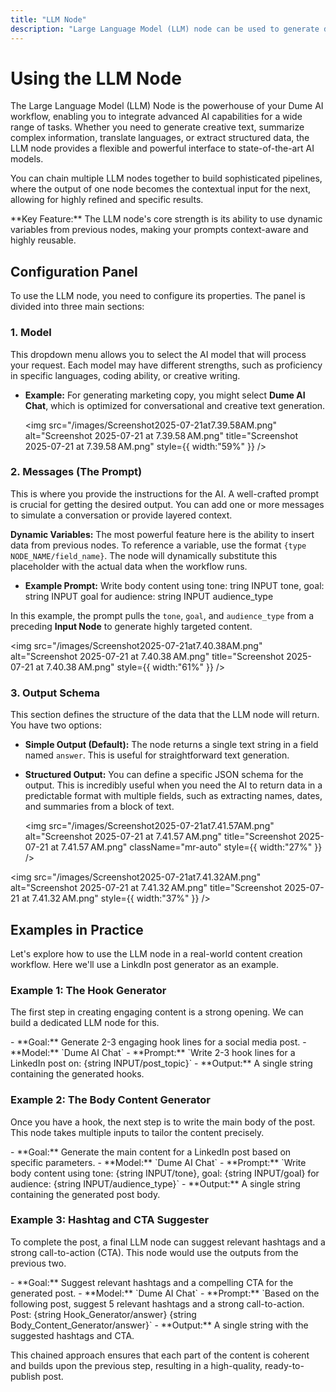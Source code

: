 ```yaml
---
title: "LLM Node"
description: "Large Language Model (LLM) node can be used to generate dynamic, AI-powered content in your workflows."
---
```



# Using the LLM Node

The Large Language Model (LLM) Node is the powerhouse of your Dume AI workflow, enabling you to integrate advanced AI capabilities for a wide range of tasks. Whether you need to generate creative text, summarize complex information, translate languages, or extract structured data, the LLM node provides a flexible and powerful interface to state-of-the-art AI models.

You can chain multiple LLM nodes together to build sophisticated pipelines, where the output of one node becomes the contextual input for the next, allowing for highly refined and specific results.

<Alert type="info">
  **Key Feature:** The LLM node's core strength is its ability to use dynamic variables from previous nodes, making your prompts context-aware and highly reusable.
</Alert>

## Configuration Panel

To use the LLM node, you need to configure its properties. The panel is divided into three main sections:

### 1. Model

This dropdown menu allows you to select the AI model that will process your request. Each model may have different strengths, such as proficiency in specific languages, coding ability, or creative writing.

- **Example:** For generating marketing copy, you might select **Dume AI Chat**, which is optimized for conversational and creative text generation.

  <img
    src="/images/Screenshot2025-07-21at7.39.58AM.png"
    alt="Screenshot 2025-07-21 at 7.39.58 AM.png"
    title="Screenshot 2025-07-21 at 7.39.58 AM.png"
    style={{ width:"59%" }}
  />

### 2. Messages (The Prompt)

This is where you provide the instructions for the AI. A well-crafted prompt is crucial for getting the desired output. You can add one or more messages to simulate a conversation or provide layered context.

**Dynamic Variables:**
The most powerful feature here is the ability to insert data from previous nodes. To reference a variable, use the format `{type NODE_NAME/field_name}`. The node will dynamically substitute this placeholder with the actual data when the workflow runs.

- **Example Prompt:**
  Write body content using tone: tring INPUT tone, goal: string INPUT goal for audience: string INPUT audience_type

In this example, the prompt pulls the `tone`, `goal`, and `audience_type` from a preceding **Input Node** to generate highly targeted content.

<img
  src="/images/Screenshot2025-07-21at7.40.38AM.png"
  alt="Screenshot 2025-07-21 at 7.40.38 AM.png"
  title="Screenshot 2025-07-21 at 7.40.38 AM.png"
  style={{ width:"61%" }}
/>

### 3. Output Schema

This section defines the structure of the data that the LLM node will return. You have two options:

- **Simple Output (Default):** The node returns a single text string in a field named `answer`. This is useful for straightforward text generation.
- **Structured Output:** You can define a specific JSON schema for the output. This is incredibly useful when you need the AI to return data in a predictable format with multiple fields, such as extracting names, dates, and summaries from a block of text.

  <img
    src="/images/Screenshot2025-07-21at7.41.57AM.png"
    alt="Screenshot 2025-07-21 at 7.41.57 AM.png"
    title="Screenshot 2025-07-21 at 7.41.57 AM.png"
    className="mr-auto"
    style={{ width:"27%" }}
  />

<img
  src="/images/Screenshot2025-07-21at7.41.32AM.png"
  alt="Screenshot 2025-07-21 at 7.41.32 AM.png"
  title="Screenshot 2025-07-21 at 7.41.32 AM.png"
  style={{ width:"37%" }}
/>

## Examples in Practice

Let's explore how to use the LLM node in a real-world content creation workflow. Here we'll use a LinkdIn post generator as an example.

### Example 1: The Hook Generator

The first step in creating engaging content is a strong opening. We can build a dedicated LLM node for this.

<Card title="Hook Generator Node">
  - **Goal:** Generate 2-3 engaging hook lines for a social media post.
  - **Model:** `Dume AI Chat`
  - **Prompt:** `Write 2-3 hook lines for a LinkedIn post on: {string INPUT/post_topic}`
  - **Output:** A single string containing the generated hooks.
</Card>

### Example 2: The Body Content Generator

Once you have a hook, the next step is to write the main body of the post. This node takes multiple inputs to tailor the content precisely.

<Card title="Body Content Generator Node">
  - **Goal:** Generate the main content for a LinkedIn post based on specific parameters.
  - **Model:** `Dume AI Chat`
  - **Prompt:** `Write body content using tone: {string INPUT/tone}, goal: {string INPUT/goal} for audience: {string INPUT/audience_type}`
  - **Output:** A single string containing the generated post body.
</Card>

### Example 3: Hashtag and CTA Suggester

To complete the post, a final LLM node can suggest relevant hashtags and a strong call-to-action (CTA). This node would use the outputs from the previous two.

<Card title="Hashtag & CTA Suggester Node">
  - **Goal:** Suggest relevant hashtags and a compelling CTA for the generated post.
  - **Model:** `Dume AI Chat`
  - **Prompt:** `Based on the following post, suggest 5 relevant hashtags and a strong call-to-action. Post: {string Hook_Generator/answer} {string Body_Content_Generator/answer}`
  - **Output:** A single string with the suggested hashtags and CTA.
</Card>

This chained approach ensures that each part of the content is coherent and builds upon the previous step, resulting in a high-quality, ready-to-publish post.